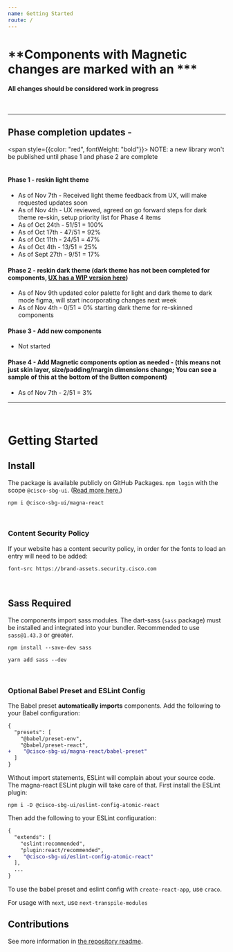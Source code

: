 ```yaml
---
name: Getting Started
route: /
---
```

# **Components with Magnetic changes are marked with an ***
#### All changes should be considered work in progress
<br />
<hr/>

## Phase completion updates -
<span style={{color: "red", fontWeight: "bold"}}>
NOTE: a new library won't be published until phase 1 and phase 2 are complete
</span>
<br />
<br />

#### Phase 1 - reskin light theme
 - As of Nov 7th - Received light theme feedback from UX, will make requested updates soon
 - As of Nov 4th - UX reviewed, agreed on go forward steps for dark theme re-skin, setup priority list for Phase 4 items
 - As of Oct 24th  - 51/51 = 100%
 - As of Oct 17th  - 47/51 = 92%
 - As of Oct 11th  - 24/51 = 47%
 - As of Oct 4th   - 13/51 = 25%
 - As of Sept 27th - 9/51  = 17%

#### Phase 2 - reskin dark theme (dark theme has not been completed for components, [UX has a WIP version here](https://www.figma.com/file/oVZWatImEIbl1c8sjdGxi0/branch/yU3qYkj6T2kfN4XYtUkEeD/%F0%9F%A7%B2--Magnetic-Design-Library?node-id=33305%3A351330))
 - As of Nov 9th updated color palette for light and dark theme to dark mode figma, will start incorporating changes next week
 - As of Nov 4th - 0/51 = 0% starting dark theme for re-skinned components

#### Phase 3 - Add new components
 - Not started

#### Phase 4 - Add Magnetic components option as needed - (this means not just skin layer, size/padding/margin dimensions change; You can see a sample of this at the bottom of the Button component)
 - As of Nov 7th - 2/51 = 3%


<hr />
<br />

# Getting Started

## Install

The package is available publicly on GitHub Packages. `npm login` with the scope `@cisco-sbg-ui`. ([Read more here.](https://docs.github.com/en/packages/working-with-a-github-packages-registry/working-with-the-npm-registry))

`npm i @cisco-sbg-ui/magna-react`

<br />

### Content Security Policy

If your website has a content security policy, in order for the fonts to load an entry will need to be added:

`font-src https://brand-assets.security.cisco.com`

<br />

## Sass Required

The components import sass modules. The dart-sass (`sass` package) must be installed and integrated into your bundler. Recommended to use `sass@1.43.3` or greater.

```
npm install --save-dev sass

yarn add sass --dev
```

<br />

### Optional Babel Preset and ESLint Config

The Babel preset **automatically imports** components. Add the following to your Babel configuration:

```diff
{
  "presets": [
    "@babel/preset-env",
    "@babel/preset-react",
+    "@cisco-sbg-ui/magna-react/babel-preset"
  ]
}
```

Without import statements, ESLint will complain about your source code. The magna-react ESLint plugin will take care of that. First install the ESLint plugin:

`npm i -D @cisco-sbg-ui/eslint-config-atomic-react`

Then add the following to your ESLint configuration:

```diff
{
  "extends": [
    "eslint:recommended",
    "plugin:react/recommended",
+    "@cisco-sbg-ui/eslint-config-atomic-react"
  ],
  ...
}
```

To use the babel preset and eslint config with `create-react-app`, use `craco`.

For usage with `next`, use `next-transpile-modules`

## Contributions

See more information in [the repository readme](https://www.github.com/cisco-sbg-ui/magna-react#readme).

